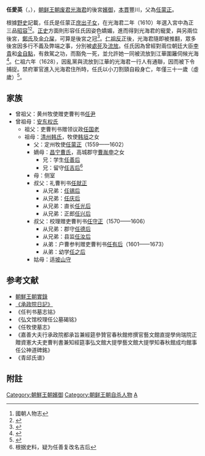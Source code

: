 '''任愛英'''（{{lang|ko|'''임애영'''}}，{{bd|1598年||1628年|catIdx=R}}），[[朝鲜王朝|朝鲜王朝]][[废君|废君]][[光海君|光海君]]的後宮[[嬪御|嬪御]]，[[本貫|本貫]]豐川，父為[[任蒙正|任蒙正]]。

根據[[野史|野史]]記載，任氏是任蒙正[[庶出子女|庶出子女]]，在光海君二年（1610）年選入宮中為正三品[[昭容|昭容]]<ref>國朝人物志{{cite web |url=http://221.150.168.57/img/book2/B/JE_A_B9C%5E2/JE_A_B9C%5E2_002_002512.gif |title=存档副本 |accessdate=2014-05-23 |deadurl=yes |archiveurl=https://web.archive.org/web/20131230234006/http://221.150.168.57/img/book2/B/JE_A_B9C%5E2/JE_A_B9C%5E2_002_002512.gif |archivedate=2013-12-30 }}</ref><ref>{{Cite web |url=http://221.150.168.57/img/book2/3/JE_A_30615/JE_A_30615_001_000162.gif |title=《東平尉公私見聞錄》 |accessdate=2014-05-23 |archive-date=2014-02-23 |archive-url=https://web.archive.org/web/20140223032916/http://221.150.168.57/img/book2/3/JE_A_30615/JE_A_30615_001_000162.gif |dead-url=no }}</ref>。[[正史|正史]]方面則形容任氏因姿色嬌媚，進而得到光海君的寵愛，與另兩位後宮，[[昭容鄭氏_(光海君)|鄭氏]]及[[金介屎|金介屎]]，可算是後宮之冠<ref>{{Cite web |url=http://sillok.history.go.kr/inspection/insp_king.jsp?tid=woa&pos=0&tabid=w&mTree=0&inResult=0&indextype=1&keyword=%E5%BE%8C%E5%AE%AE+%E4%BB%BB%E6%B0%8F |title=光海君日記73卷,5年（1613）12月30日記錄2 |accessdate=2014-05-23 |archive-date=2014-05-24 |archive-url=https://web.archive.org/web/20140524023340/http://sillok.history.go.kr/inspection/insp_king.jsp?tid=woa&pos=0&tabid=w&mTree=0&inResult=0&indextype=1&keyword=%E5%BE%8C%E5%AE%AE+%E4%BB%BB%E6%B0%8F |dead-url=no }}</ref>。[[仁祖反正|仁祖反正]]後，光海君隨即被推翻，眾多後宮因多行不義及弊端之事，分別被[[處死|處死]]及[[流放|流放]]。任氏因為曾經對兩位朝廷大臣[[李貴|李貴]]和[[金自點|金自點]]，有救駕之功，而豁免一死，並允許她一同被流放到江華圍籬伺候光海<ref>{{Cite web |url=http://sillok.history.go.kr/inspection/insp_king.jsp?tid=wpa&pos=0&tabid=w&mTree=0&inResult=0&indextype=1&keyword=%E5%BE%8C%E5%AE%AE+%E4%BB%BB%E6%B0%8F |title=仁祖實錄3卷, 1年（1623）9月14日記錄1 |accessdate=2014-05-23 |archive-date=2014-05-24 |archive-url=https://web.archive.org/web/20140524022919/http://sillok.history.go.kr/inspection/insp_king.jsp?tid=wpa&pos=0&tabid=w&mTree=0&inResult=0&indextype=1&keyword=%E5%BE%8C%E5%AE%AE+%E4%BB%BB%E6%B0%8F |dead-url=no }}</ref>。仁祖六年（1628），因亂黨與流放到江華的光海君一行人有通聯，因而被下令捕捉。禁府軍官進入光海君住所時，任氏以小刀割頸自殺身亡，年僅三十一歲（虛歲）<ref>{{Cite web |url=http://sillok.history.go.kr/inspection/insp_king.jsp?tid=wpa&pos=0&tabid=w&mTree=0&inResult=0&indextype=1&keyword=%E6%84%9B%E8%8B%B1 |title=仁祖實錄18卷,6年（1628）1月3日記錄6 |accessdate=2014-05-23 |archive-date=2014-05-24 |archive-url=https://web.archive.org/web/20140524023032/http://sillok.history.go.kr/inspection/insp_king.jsp?tid=wpa&pos=0&tabid=w&mTree=0&inResult=0&indextype=1&keyword=%E6%84%9B%E8%8B%B1 |dead-url=no }}</ref>。

==家族==
*曾祖父：黄州牧使赠吏曹判书[[任尹|任尹]]
*曾祖母：[[安东权氏|安东权氏]]
**祖父：吏曹判书赠领议政[[任国老|任国老]]
**祖母：[[清州韩氏|清州韩氏]]，牧使[[韩垣|韩垣]]之女
***父：定州牧使[[任蒙正|任蒙正]]（1559——1602）
***嫡母：[[昌宁曹氏|昌宁曹氏]]，高城郡守[[曹胤申|曹胤申]]之女
****兄：学生[[任善后|任善后]]
****兄：留守[[任吉后|任吉后]]<ref>根据史料，疑为任善复改名吉后</ref>
***母：侧室
***叔父：礼曹判书[[任就正|任就正]]
****从兄弟：[[任锡后|任锡后]]
****从兄弟：[[任庆后|任庆后]]
****从兄弟：直长[[任光后|任光后]]
****从兄弟：正郎[[任兴后|任兴后]]
***叔父：校理赠吏曹判书[[任守正|任守正]]（1570——1606）
****从兄弟：郡守[[任德后|任德后]]
****从兄弟：县监[[任汝后|任汝后]]
****从弟：户曹参判赠吏曹判书[[任有后|任有后]]（1601——1673）
****从弟：幼学[[任之后|任之后]]
***姑母：适[[坡山守|坡山守]]

==参考文献==
*[http://sillok.history.go.kr/main/main.jsp 朝鮮王朝實錄]{{Wayback|url=http://sillok.history.go.kr/main/main.jsp |date=20150905161523 }}
*[http://sjw.history.go.kr/main/main.jsp 《承政院日記》]{{Wayback|url=http://sjw.history.go.kr/main/main.jsp |date=20140906210340 }}
*《任判书墓志铭》
*《弘文馆校理任公墓碣铭》
*《任牧使墓志》
*《嘉善大夫行承政院都承旨兼經筵參贊官春秋館修撰官藝文館直提學尙瑞院正贈資憲大夫吏曹判書兼知經筵事弘文館大提學藝文館大提學知春秋館成均館事任公神道碑銘》
*《青邱氏谱》

==附註==
{{reflist}}

[[Category:朝鮮王朝嬪御|Category:朝鮮王朝嬪御]]
[[Category:朝鲜王朝自杀人物|Category:朝鲜王朝自杀人物]]
[[Category:任姓|A]]